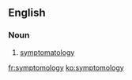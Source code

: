 ==English==
{{rfe}}
===Noun===
{{en-noun|~|symptomologies}}

# {{context|informal|lang=en}} [[symptomatology]]

[[fr:symptomology]]
[[ko:symptomology]]